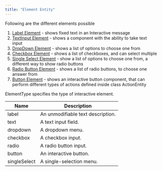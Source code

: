 ```yaml
---
title: "Element Entity"
---
```


Following are the different elements possible

1. [Label Element](/docs/ui-kit/react-native/v4/interactive-label-element) - shows fixed text in an Interactive message
2. [TextInput Element](/docs/ui-kit/react-native/v4/interactive-textinput-element) - shows a component with the ability to take text input
3. [DropDown Element](/docs/ui-kit/react-native/v4/interactive-dropdown-element) - shows a list of options to choose one from
4. [Checkbox Element](/docs/ui-kit/react-native/v4/interactive-checkbox-element) - shows a list of checkboxes, and can select multiple
5. [Single Select Element](/docs/ui-kit/react-native/v4/interactive-single-select-element) - show a list of options to choose one from, a different way to show radio buttons
6. [Radio Button Element](/docs/ui-kit/react-native/v4/interactive-radio-button-element) - shows a list of radio buttons, to choose one answer from
7. [Button Element](/docs/ui-kit/react-native/v4/interactive-button-element) - shows an interactive button component, that can perform different types of actions defined inside class ActionEntity



ElementType specifies the type of interactive element.

| Name         | Description                       |
| ------------ | --------------------------------- |
| label        | An unmodifiable text description. |
| text         | A text input field.               |
| dropdown     | A dropdown menu.                  |
| checkbox     | A checkbox input.                 |
| radio        | A radio button input.             |
| button       | An interactive button.            |
| singleSelect | A single-selection menu.          |
